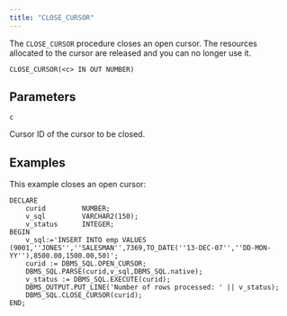 ```yaml
---
title: "CLOSE_CURSOR"
---
```


The `CLOSE_CURSOR` procedure closes an open cursor. The resources allocated to the cursor are released and you can no longer use it.

```text
CLOSE_CURSOR(<c> IN OUT NUMBER)
```

## Parameters

`c`

 Cursor ID of the cursor to be closed.

## Examples

This example closes an open cursor:

```text
DECLARE
    curid         NUMBER;
    v_sql         VARCHAR2(150);
    v_status      INTEGER;
BEGIN
    v_sql:='INSERT INTO emp VALUES (9001,''JONES'',''SALESMAN'',7369,TO_DATE(''13-DEC-07'',''DD-MON-YY''),8500.00,1500.00,50)';
    curid := DBMS_SQL.OPEN_CURSOR;
    DBMS_SQL.PARSE(curid,v_sql,DBMS_SQL.native);
    v_status := DBMS_SQL.EXECUTE(curid);
    DBMS_OUTPUT.PUT_LINE('Number of rows processed: ' || v_status);
    DBMS_SQL.CLOSE_CURSOR(curid);
END;
```

